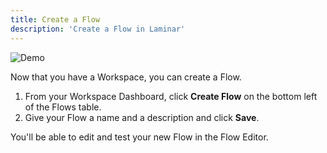 ```yaml
---
title: Create a Flow
description: 'Create a Flow in Laminar'
---
```


![Demo](https://github.com/laminar-run/public-assets/blob/main/Create%20A%20Flow.gif?raw=true)

Now that you have a Workspace, you can create a Flow.

1. From your Workspace Dashboard, click **Create Flow** on the bottom left of the Flows table.
2. Give your Flow a name and a description and click **Save**.

You'll be able to edit and test your new Flow in the Flow Editor.